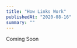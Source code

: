 ```yaml
---
title: "How Links Work"
publishedAt: "2020-08-16"
summary: ""
---
```


Coming Soon

<!--- © Aven LLC and Aven Contributors. Licensed under Creative Commons BY-NC-SA 4.0 https://creativecommons.org/licenses/by-nc-sa/4.0/ -->
